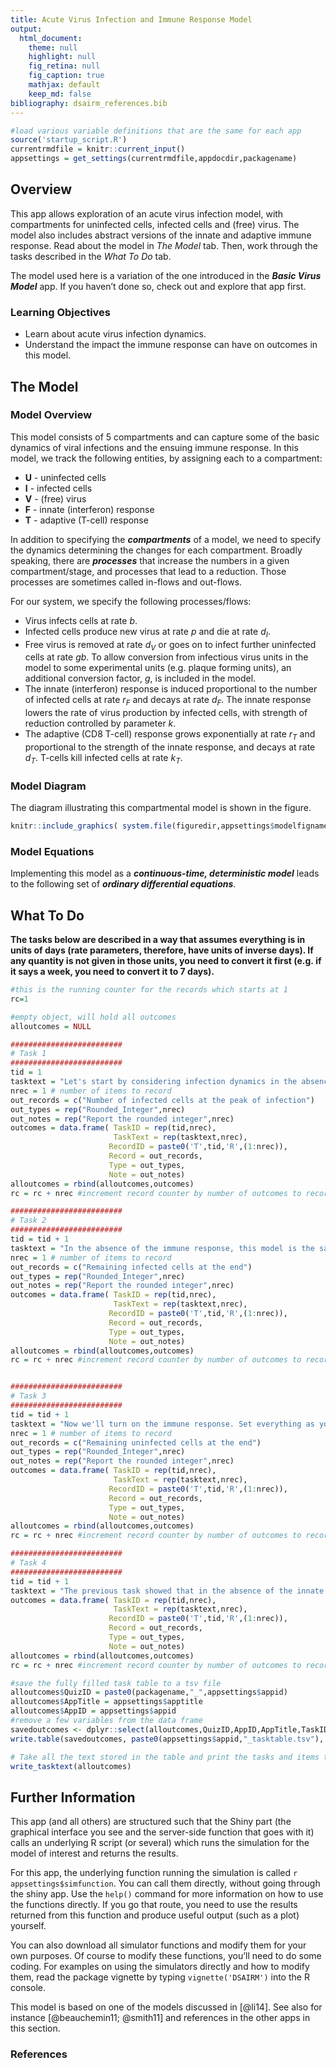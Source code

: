 ```yaml
---
title: Acute Virus Infection and Immune Response Model
output:
  html_document:
    theme: null
    highlight: null
    fig_retina: null
    fig_caption: true
    mathjax: default 
    keep_md: false
bibliography: dsairm_references.bib
---
```


```r
#load various variable definitions that are the same for each app
source('startup_script.R')
currentrmdfile = knitr::current_input() 
appsettings = get_settings(currentrmdfile,appdocdir,packagename)
```



## Overview {#shinytab1}
This app allows exploration of an acute virus infection model, with compartments for uninfected cells, infected cells and (free) virus. The model also includes abstract versions of the innate and adaptive immune response. Read about the model in *The Model* tab. Then, work through the tasks described in the *What To Do* tab.

The model used here is a variation of the one introduced in the ___Basic Virus Model___ app. If you haven't done so, check out and explore that app first. 


### Learning Objectives

* Learn about acute virus infection dynamics.
* Understand the impact the immune response can have on outcomes in this model.


## The Model {#shinytab2}

### Model Overview
This model consists of 5 compartments and can capture some of the basic dynamics of viral infections and the ensuing immune response. In this model, we track the following entities, by assigning each to a compartment:

* **U** - uninfected cells 
* **I** - infected cells
* **V** - (free) virus
* **F** - innate (interferon) response
* **T** - adaptive (T-cell) response


In addition to specifying the ***compartments*** of a model, we need to specify the dynamics determining the changes for each compartment. Broadly speaking, there are ***processes*** that increase the numbers in a given compartment/stage, and processes that lead to a reduction. Those processes are sometimes called in-flows and out-flows. 

For our system, we specify the following processes/flows: 

* Virus infects cells at rate _b_.
* Infected cells produce new virus at rate _p_ and die at rate _d~I~_.
* Free virus is removed at rate _d~V~_ or goes on to infect further uninfected cells at rate _gb_. To allow conversion from infectious virus units in the model to some experimental units (e.g. plaque forming units), an additional conversion factor, _g_, is included in the model.
* The innate (interferon) response is induced proportional to the number of infected cells at rate _r~F~_ and decays at rate _d~F~_. The innate response lowers the rate of virus production by infected cells, with strength of reduction controlled by parameter _k_.
* The adaptive (CD8 T-cell) response grows exponentially at rate _r~T~_ and proportional to the strength of the innate response, and decays at rate _d~T~_. T-cells kill infected cells at rate _k~T~_.


### Model Diagram
The diagram illustrating this compartmental model is shown in the figure.

```r
knitr::include_graphics( system.file(figuredir,appsettings$modelfigname,package=packagename))
```


### Model Equations
Implementing this model as a ***continuous-time, deterministic model*** leads to the following set of ***ordinary differential equations***. 


\begin{aligned}
\dot U & = - b U V  \\
\dot I & = b U V - d_I I - k_T T I   \\
\dot V & = \frac{p}{1+k_F F}I - d_V V - gb UV \\
\dot F & = r_F I - d_F F \\
\dot T & = r_T T F - d_T T
\end{aligned}





## What To Do {#shinytab3}

**The tasks below are described in a way that assumes everything is in units of days (rate parameters, therefore, have units of inverse days). If any quantity is not given in those units, you need to convert it first (e.g. if it says a week, you need to convert it to 7 days).**



```r
#this is the running counter for the records which starts at 1 
rc=1

#empty object, will hold all outcomes
alloutcomes = NULL

#########################
# Task 1
#########################
tid = 1
tasktext = "Let's start by considering infection dynamics in the absence of the immune response. Set the initial conditions to 10^5^ uninfected cells, no infected cells, and 10 virus particles. Assume also that infected cells have an average life-span of 1 day, and virus has a life-span of 6 hours (remember that the inverse of the lifespan is the rate of death, and make sure you convert to the right units). Set that the virus production by an infected cell is 100 virions per day and that the rate at which new cells become infected is 10^-6^. Assume there is no need to do any unit adjustment/conversion (i.e. the value of that parameter is 1). Set the starting values for the immune response variables ~F~ and ~T~ to 0, and also set the two immune response induction rates to 0. With those choices, the values for the other immune response related parameters do not matter. If you want, you can also set them all to 0. \nRun the simulation for 50 days; produce plots with and without log-scales. You should get a single, acute infection with virus and infected cells rising at first and then declining. At the end you should be left with around 11069 uninfected cells and essentially no infected cells or virus."
nrec = 1 # number of items to record
out_records = c("Number of infected cells at the peak of infection")
out_types = rep("Rounded_Integer",nrec)
out_notes = rep("Report the rounded integer",nrec)
outcomes = data.frame( TaskID = rep(tid,nrec),
                       TaskText = rep(tasktext,nrec),
                      RecordID = paste0('T',tid,'R',(1:nrec)),
                      Record = out_records, 
                      Type = out_types, 
                      Note = out_notes)
alloutcomes = rbind(alloutcomes,outcomes)
rc = rc + nrec #increment record counter by number of outcomes to record for this task 

#########################
# Task 2
#########################
tid = tid + 1
tasktext = "In the absence of the immune response, this model is the same as the one covered in the first part of the _Basic Virus_ app. Convince yourself that you can get at most one rise, then decline of virus, and confirm that this acute infection increases as you increase virus production and infection rates, and that it decreases as you increase infected and virus death rates. \nRun a simulation for 50 days with a doubling of virus production and infection rate (compared to the previous task), as well as a doubling of the lifespans of the infected cells and virus (remember the relation between durations, such as lifespan, and rates, such as death rates.)"
nrec = 1 # number of items to record
out_records = c("Remaining infected cells at the end")
out_types = rep("Rounded_Integer",nrec)
out_notes = rep("Report the rounded integer",nrec)
outcomes = data.frame( TaskID = rep(tid,nrec),
                       TaskText = rep(tasktext,nrec),
                      RecordID = paste0('T',tid,'R',(1:nrec)),
                      Record = out_records, 
                      Type = out_types, 
                      Note = out_notes)
alloutcomes = rbind(alloutcomes,outcomes)
rc = rc + nrec #increment record counter by number of outcomes to record for this task 


#########################
# Task 3
#########################
tid = tid + 1
tasktext = "Now we'll turn on the immune response. Set everything as you did for the first task. Then change the starting value for ~T~ to 1, set ~r_T_~ = 0.01, ~d_T~ = 1 and ~k_T_~ = 0.01.  Run the simulation and convince yourself that in the absence of the innate response, the adaptive response is not triggered, and the resulting infection is thus like the one you saw in the previous tasks."
nrec = 1 # number of items to record
out_records = c("Remaining uninfected cells at the end")
out_types = rep("Rounded_Integer",nrec)
out_notes = rep("Report the rounded integer",nrec)
outcomes = data.frame( TaskID = rep(tid,nrec),
                       TaskText = rep(tasktext,nrec),
                      RecordID = paste0('T',tid,'R',(1:nrec)),
                      Record = out_records, 
                      Type = out_types, 
                      Note = out_notes)
alloutcomes = rbind(alloutcomes,outcomes)
rc = rc + nrec #increment record counter by number of outcomes to record for this task 

#########################
# Task 4
#########################
tid = tid + 1
tasktext = "The previous task showed that in the absence of the innate response, the adaptive response won't kick in. The reverse is not true. Set everything back as in task 1. Then set the starting value for ~F~ to 1, ~r_F_~ = 0.01, ~d_F~ = 1 and ~k_F_~ = 0. With these settings, the innate response is activated, but has no impact yet on the virus kinetics. You should see the same virus and infected cell trajectories as for task 1. Now, turn on the action of the innate response by setting ~k_F_~ = 0.01."
outcomes = data.frame( TaskID = rep(tid,nrec),
                       TaskText = rep(tasktext,nrec),
                      RecordID = paste0('T',tid,'R',(1:nrec)),
                      Record = out_records, 
                      Type = out_types, 
                      Note = out_notes)
alloutcomes = rbind(alloutcomes,outcomes)
rc = rc + nrec #increment record counter by number of outcomes to record for this task 


```



```r
#save the fully filled task table to a tsv file
alloutcomes$QuizID = paste0(packagename,"_",appsettings$appid)
alloutcomes$AppTitle = appsettings$apptitle
alloutcomes$AppID = appsettings$appid
#remove a few variables from the data frame
savedoutcomes <- dplyr::select(alloutcomes,QuizID,AppID,AppTitle,TaskID,TaskText,RecordID,Record,Type,Note)		
write.table(savedoutcomes, paste0(appsettings$appid,"_tasktable.tsv"), append = FALSE, sep = "\t", row.names = F, col.names = TRUE)
```


```r
# Take all the text stored in the table and print the tasks and items to record
write_tasktext(alloutcomes)
```




## Further Information {#shinytab4}

This app (and all others) are structured such that the Shiny part (the graphical interface you see and the server-side function that goes with it) calls an underlying R script (or several) which runs the simulation for the model of interest and returns the results.
  
For this app, the underlying function running the simulation is called ``r appsettings$simfunction``. You can call them directly, without going through the shiny app. Use the `help()` command for more information on how to use the functions directly. If you go that route, you need to use the results returned from this function and produce useful output (such as a plot) yourself. 
  
You can also download all simulator functions and modify them for your own purposes. Of course to modify these functions, you'll need to do some coding. For examples on using the simulators directly and how to modify them, read the package vignette by typing `vignette('DSAIRM')` into the R console.
  
This model is based on one of the models discussed in [@li14]. See also for instance [@beauchemin11; @smith11] and references in the other apps in this section. 


### References


